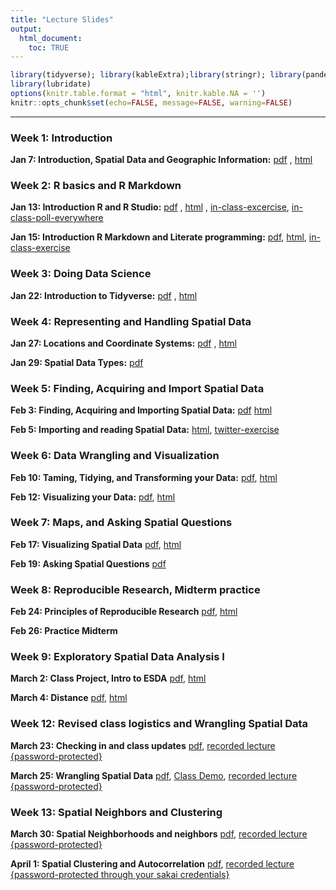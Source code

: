 ```yaml
---
title: "Lecture Slides"
output: 
  html_document:
    toc: TRUE
---
```


```r
library(tidyverse); library(kableExtra);library(stringr); library(pander)
library(lubridate)
options(knitr.table.format = "html", knitr.kable.NA = '') 
knitr::opts_chunk$set(echo=FALSE, message=FALSE, warning=FALSE) 
```

---

### Week 1: Introduction

**Jan 7: Introduction, Spatial Data and Geographic Information:** [pdf](lectures/01_introduction.pdf){target="_blank"} , [html](lectures/01_introduction/index.html){target="_blank"}

### Week 2: R basics and R Markdown

**Jan 13: Introduction R and R Studio:** [pdf](lectures/02_Rbasics.pdf){target="_blank"} , [html](lectures/02_Rbasics/index.html){target="_blank"} , [in-class-excercise](lectures/02_datatypes_inclass.html){target="_blank"},
[in-class-poll-everywhere](lectures/in_class_quiz.pdf){target="_blank"}

**Jan 15: Introduction R Markdown and Literate programming:** [pdf](lectures/03_RMarkdown.pdf){target="_blank"}, 
[html](lectures/03_RMarkdown/index.html){target="_blank"}, 
[in-class-exercise](lectures/03_Rmarkdown_inclass/03_inclass_exercise.zip){target="_blank"}

### Week 3: Doing Data Science

**Jan 22: Introduction to Tidyverse:** [pdf](lectures/04_tidyverse.pdf){target="_blank"} , [html](lectures/04_tidyverse/index.html){target="_blank"}

### Week 4: Representing and Handling Spatial Data

**Jan 27: Locations and Coordinate Systems:** [pdf](lectures/05_locCoordSystems.pdf){target="_blank"} , [html](lectures/05_locCoordSystems/index.html){target="_blank"}

**Jan 29: Spatial Data Types:** [pdf](lectures/06_spatial_datatypes.pdf){target="_blank"}

### Week 5: Finding, Acquiring and Import Spatial Data

**Feb 3: Finding, Acquiring and Importing Spatial Data:** [pdf](lectures/lecture7/sp_findHandle.pdf){target="_blank"}
[html](lectures/lecture7/sp_findHandle.html){target="_blank"}

**Feb 5: Importing and reading Spatial Data:** 
[html](lectures/lecture8/sp_import.html){target="_blank"}, 
[twitter-exercise](lectures/lecture8/GEOG215-Twitter-API_varun.html){target="_blank"}

### Week 6: Data Wrangling and Visualization

**Feb 10: Taming, Tidying, and Transforming your Data:** [pdf](lectures/09_tidyWrangling/wrangle.pdf){target="_blank"}, 
[html](lectures/09_tidyWrangling/wrangle.html){target="_blank"}

**Feb 12: Visualizing your Data:** [pdf](lectures/10_dataViz1/viz1.pdf){target="_blank"}, 
[html](lectures/10_dataViz1/viz1.html){target="_blank"}

### Week 7: Maps, and Asking Spatial Questions

**Feb 17: Visualizing Spatial Data**
[pdf](lectures/11_maps_viz/viz2.pdf){target="_blank"}, 
[html](lectures/11_maps_viz/viz2.html){target="_blank"}

**Feb 19: Asking Spatial Questions**
[pdf](lectures/12_askingQs/geog215_askingQs.pdf){target="_blank"}

### Week 8: Reproducible Research, Midterm practice

**Feb 24: Principles of Reproducible Research**
[pdf](lectures/13_reproducible_research/reproducible.pdf){target="_blank"}, 
[html](lectures/13_reproducible_research/reproducible.html){target="_blank"}

**Feb 26: Practice Midterm**

### Week 9: Exploratory Spatial Data Analysis I

**March 2: Class Project, Intro to ESDA**
[pdf](lectures/15_esda/15_esda.pdf){target="_blank"}, 
[html](lectures/15_esda/15_esda.html){target="_blank"}

**March 4: Distance**
[pdf](lectures/16_esda1_distance/16_esda1_distance.pdf){target="_blank"}, 
[html](lectures/16_esda1_distance/16_esda1_distance.html){target="_blank"}


### Week 12: Revised class logistics and Wrangling Spatial Data

**March 23: Checking in and class updates**
[pdf](lectures/17_class2ndhalf/17_Class2ndHalf.pdf){target="_blank"}, 
[recorded lecture {password-protected}](https://unc.zoom.us/rec/share/uZNHf7vR23NIQ4nns0LBYaorDq21aaa8h3NK_6FZnRyw40DwIwGLVu0b8c0R1XeW){target="_blank"}

**March 25: Wrangling Spatial Data**
[pdf](lectures/18_wranglingSpatialData/18_wranglingSpatialData.pdf){target="_blank"},
[Class Demo](lectures/18_wranglingSpatialData/18_wranglingSpatialData.R){target="_blank"}, 
[recorded lecture {password-protected}](https://unc.zoom.us/rec/share/z-x8KZHprTJOZbPh2UXBXpA7OdXMX6a8gyYY_PoLykcdtKMibhnB8UnZnNcKzqNW){target="_blank"}

### Week 13: Spatial Neighbors and Clustering

**March 30: Spatial Neighborhoods and neighbors**
[pdf](lectures/19_spatialNeighbors/19_spatialNeighbors.pdf){target="_blank"}, 
[recorded lecture {password-protected}](https://unc.zoom.us/rec/share/6-1cN5v1zDhLSM_QtGjTd5ERHNm0T6a81iEfq6AOzh1oWTkazPOg_13O7hOcMzSy){target="_blank"}

**April 1: Spatial Clustering and Autocorrelation**
[pdf](lectures/lecture20/20-GEOG215-SpClusterAutoCor.pdf){target="_blank"}, 
[recorded lecture {password-protected through your sakai credentials}](https://sakai.unc.edu/x/DYlpu4){target="_blank"}


